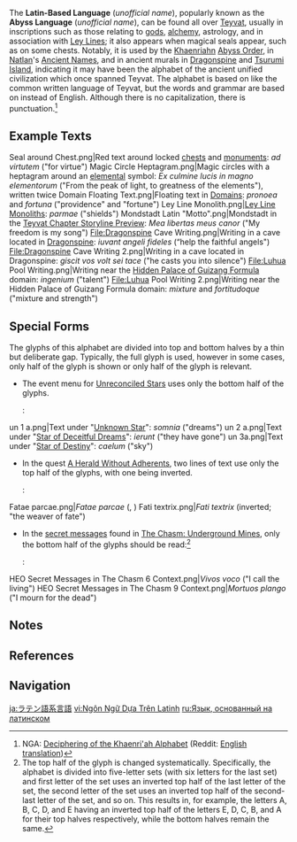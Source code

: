 {{CustomTabs
|tab1 = Overview
|tab2 = Texts
}}
{{Community}}
{{Terminology Infobox
|image        = Latin-Based Language Alphabet.png
|type         = Languages
}}
<section begin="Description" />The '''Latin-Based Language''' (''unofficial name''), popularly known as the '''Abyss Language''' (''unofficial name''), can be found all over [[Teyvat]], usually in inscriptions such as those relating to [[god]]s, [[alchemy]], astrology, and in association with [[Ley Line]]s; it also appears when magical seals appear, such as on some chests. Notably, it is used by the [[Khaenri'ah|Khaenriahn]] [[Abyss Order]], in [[Natlan]]'s [[Ancient Name]]s, and in ancient murals in [[Dragonspine]] and [[Tsurumi Island]], indicating it may have been the alphabet of the ancient unified civilization which once spanned Teyvat. The alphabet is based on {{w|Latin alphabet|Latin letters}} like the common written language of Teyvat, but the words and grammar are based on {{w|Classical Latin}} instead of English. Although there is no capitalization, there is punctuation.<ref>NGA: [https://bbs.nga.cn/read.php?tid=23604939 Deciphering of the Khaenri'ah Alphabet] (Reddit: [https://www.reddit.com/r/Genshin_Impact/comments/j5muhi/translationthe_deciphering_of_the_khaenriah/ English translation])</ref><section end="Description" />

==Example Texts==
{{Main|Latin-Based Language/Texts}}
<gallery>
Seal around Chest.png|Red text around locked [[chest]]s and [[monument]]s: ''ad virtutem'' ("for virtue")
Magic Circle Heptagram.png|Magic circles with a heptagram around an [[element]]al symbol: ''Ex culmine lucis in magno elementorum'' ("From the peak of light, to greatness of the elements"), written twice
Domain Floating Text.png|Floating text in [[Domains]]: ''pronoea'' and ''fortuna'' ("providence" and "fortune")
Ley Line Monolith.png|[[Ley Line Monolith]]s: ''parmae'' ("shields")
Mondstadt Latin "Motto".png|Mondstadt in the [https://youtu.be/TAlKhARUcoY Teyvat Chapter Storyline Preview]: ''Mea libertas meus canor'' ("My freedom is my song")
File:Dragonspine Cave Writing.png|Writing in a cave located in [[Dragonspine]]: ''iuvant angeli fideles'' (“help the faithful angels")
File:Dragonspine Cave Writing 2.png|Writing in a cave located in Dragonspine: ''giscit vos volt sei tace'' ("he casts you into silence")
File:Luhua Pool Writing.png|Writing near the [[Hidden Palace of Guizang Formula]] domain: ''ingenium'' ("talent")
File:Luhua Pool Writing 2.png|Writing near the Hidden Palace of Guizang Formula domain: ''mixture'' and ''fortitudoque '' ("mixture and strength")
</gallery>

==Special Forms==
The glyphs of this alphabet are divided into top and bottom halves by a thin but deliberate gap. Typically, the full glyph is used, however in some cases, only half of the glyph is shown or only half of the glyph is relevant.
* The event menu for [[Unreconciled Stars]] uses only the bottom half of the glyphs.
*: <gallery>
un 1 a.png|Text under "[[Unreconciled Stars/Unknown Star|Unknown Star]]": ''somnia'' ("dreams")
un 2 a.png|Text under "[[Unreconciled Stars/Star of Deceitful Dreams|Star of Deceitful Dreams]]": ''ierunt'' ("they have gone")
un 3a.png|Text under "[[Unreconciled Stars/Star of Destiny|Star of Destiny]]": ''caelum'' ("sky")
</gallery>
* In the quest [[A Herald Without Adherents]], two lines of text use only the top half of the glyphs, with one being inverted.
*: <gallery>
Fatae parcae.png|''Fatae parcae'' ({{w|Moirai|fatae}}, {{w|parcae}})
Fati textrix.png|''Fati textrix'' (inverted; "the weaver of fate")
</gallery>
* In the [[Secret Messages in The Chasm|secret messages]] found in [[The Chasm: Underground Mines]], only the bottom half of the glyphs should be read:<ref group="Note">The top half of the glyph is changed systematically. Specifically, the alphabet is divided into five-letter sets (with six letters for the last set) and first letter of the set uses an inverted top half of the last letter of the set, the second letter of the set uses an inverted top half of the second-last letter of the set, and so on. This results in, for example, the letters A, B, C, D, and E having an inverted top half of the letters E, D, C, B, and A for their top halves respectively, while the bottom halves remain the same.</ref>
*: <gallery>
HEO Secret Messages in The Chasm 6 Context.png|''Vivos voco'' ("I call the living")
HEO Secret Messages in The Chasm 9 Context.png|''Mortuos plango'' ("I mourn for the dead")
</gallery>

==Notes==
{{Reflist|note=1}}

==References==
{{Reflist}}

==Navigation==
{{Lore Navbox|state=collapsed}}
{{Language Navbox}}

[[ja:ラテン語系言語]]
[[vi:Ngôn Ngữ Dựa Trên Latinh]]
[[ru:Язык, основанный на латинском]]